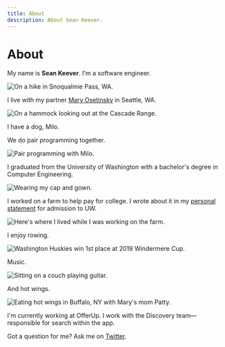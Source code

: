 ```yaml
---
title: About
description: About Sean Keever.
---
```



# About

My name is **Sean Keever**. I'm a software engineer.

![On a hike in Snoqualmie Pass, WA.](sean.jpg)

I live with my partner [Mary Osetinsky](https://twitter.com/maryosetinsky) in
Seattle, WA.

![On a hammock looking out at the Cascade Range.](hike.jpg)

I have a dog, Milo.

We do pair programming together.

![Pair programming with Milo.](milo.jpg)

I graduated from the University of Washington with a bachelor's degree in
Computer Engineering.

![Wearing my cap and gown.](graduation.jpg)

I worked on a farm to help pay for college. I wrote about it in my
[personal statement](/blog/personal-statement) for admission to UW.

![Here's where I lived while I was working on the farm.](trailer.jpg)

I enjoy rowing.

![Washington Huskies win 1st place at 2019 Windermere Cup.](rowing.jpg)

Music.

![Sitting on a couch playing guitar.](music.jpg)

And hot wings.

![Eating hot wings in Buffalo, NY with Mary's mom Patty.](wings.jpg)

I'm currently working at OfferUp. I work with the Discovery team—responsible for
search within the app.

Got a question for me? Ask me on [Twitter](https://twitter.com/swkeever).
